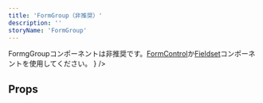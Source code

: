 ```yaml
---
title: 'FormGroup（非推奨）'
description: ''
storyName: 'FormGroup'
---
```


<BaseColumn>
  <WarningIcon text={
    <span>
    FormgGroupコンポーネントは非推奨です。<a href="/products/components/form-control/">FormControl</a>か<a href="/products/components/fieldset/">Fieldset</a>コンポーネントを使用してください。
    </span>}
    />
</BaseColumn>

<ComponentStory name="FormGroup" />

## Props

<ComponentPropsTable name="FormGroup" />


